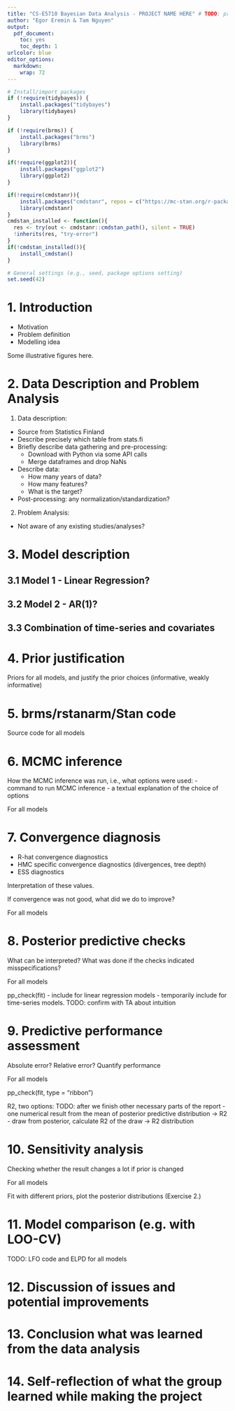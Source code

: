 ```yaml
---
title: "CS-E5710 Bayesian Data Analysis - PROJECT NAME HERE" # TODO: project name here
author: "Egor Eremin & Tam Nguyen"
output: 
  pdf_document:
    toc: yes
    toc_depth: 1
urlcolor: blue
editor_options: 
  markdown: 
    wrap: 72
---
```


```r
# Install/import packages
if (!require(tidybayes)) {
    install.packages("tidybayes")
    library(tidybayes)
}

if (!require(brms)) {
    install.packages("brms")
    library(brms)
}

if(!require(ggplot2)){
    install.packages("ggplot2")
    library(ggplot2)
}

if(!require(cmdstanr)){
    install.packages("cmdstanr", repos = c("https://mc-stan.org/r-packages/", getOption("repos")))
    library(cmdstanr)
}
cmdstan_installed <- function(){
  res <- try(out <- cmdstanr::cmdstan_path(), silent = TRUE)
  !inherits(res, "try-error")
}
if(!cmdstan_installed()){
    install_cmdstan()
}
```

```r
# General settings (e.g., seed, package options setting)
set.seed(42)
```

# 1. Introduction

- Motivation
- Problem definition
- Modelling idea

Some illustrative figures here.

# 2. Data Description and Problem Analysis

1. Data description:
  - Source from Statistics Finland
  - Describe precisely which table from stats.fi
  - Briefly describe data gathering and pre-processing:
    - Download with Python via some API calls
    - Merge dataframes and drop NaNs
  - Describe data:
    - How many years of data?
    - How many features?
    - What is the target?
  - Post-processing: any normalization/standardization?
2. Problem Analysis:
  - Not aware of any existing studies/analyses?
  
# 3. Model description

## 3.1 Model 1 - Linear Regression?

## 3.2 Model 2 - AR(1)?

## 3.3 Combination of time-series and covariates

# 4. Prior justification

Priors for all models, and justify the prior choices (informative, weakly
informative)

# 5. brms/rstanarm/Stan code

Source code for all models

# 6. MCMC inference

How the MCMC inference was run, i.e., what options were used:
- command to run MCMC inference
- a textual explanation of the choice of options

For all models

# 7. Convergence diagnosis

- R-hat convergence diagnostics
- HMC specific convergence diagnostics (divergences, tree depth)
- ESS diagnostics

Interpretation of these values.

If convergence was not good, what did we do to improve?

For all models

# 8. Posterior predictive checks

What can be interpreted? What was done if the checks indicated misspecifications?

For all models

pp_check(fit)
- include for linear regression models
- temporarily include for time-series models. TODO: confirm with TA about intuition

# 9. Predictive performance assessment

Absolute error? Relative error? Quantify performance

For all models

pp_check(fit, type = "ribbon")

R2, two options: TODO: after we finish other necessary parts of the report
- one numerical result from the mean of posterior predictive distribution -> R2
- draw from posterior, calculate R2 of the draw -> R2 distribution

# 10. Sensitivity analysis

Checking whether the result changes a lot if prior is changed

For all models

Fit with different priors, plot the posterior distributions (Exercise 2.)

# 11. Model comparison (e.g. with LOO-CV)

 TODO: LFO code and ELPD for all models

# 12. Discussion of issues and potential improvements

# 13. Conclusion what was learned from the data analysis

# 14. Self-reflection of what the group learned while making the project








